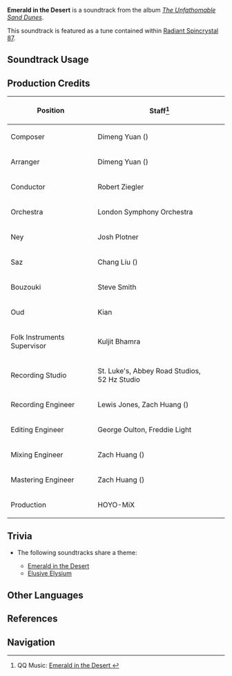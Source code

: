 {{Soundtrack Infobox
|image          = The Unfathomable Sand Dunes.png
|album          = The Unfathomable Sand Dunes
|disc           = 2
|number         = 75
|featured       =
|featured2      =
|featured3      =
|featured_disc  =
|featured_disc2 =
|featured_disc3 =
|youtube_id     = oO52CatC5bk
|spotify_id     = 5zoW9kq95tYKQ8useuh6Jn
|previous       = Juncture of Admonition
|next           = Elusive Elysium
}}
'''Emerald in the Desert''' is a soundtrack from the album ''[[The Unfathomable Sand Dunes]]''.

This soundtrack is featured as a tune contained within [[Radiant Spincrystal 87]].

==Soundtrack Usage==
{{Soundtrack Usage
|quest    = 
|location = Sobek Oasis//day;;Thamud Oasis//day
|domain   = 
|teapot   = 87
}}

==Production Credits==
{| class="wikitable"
! Position
! Staff<ref>QQ Music: [https://y.qq.com/n/ryqq/songDetail/000v3PFQ4YhvFQ Emerald in the Desert {{zh|沙衍绿碧}}]</ref>
|-
! Composer
| Dimeng Yuan ({{zh|苑迪萌}})
|-
! Arranger
| Dimeng Yuan ({{zh|苑迪萌}})
|-
! Conductor
| Robert Ziegler
|-
! Orchestra
| London Symphony Orchestra
|-
! Ney
| Josh Plotner
|-
! Saz
| Chang Liu ({{zh|刘耳朵}})
|-
! Bouzouki
| Steve Smith
|-
! Oud
| Kian
|-
! Folk Instruments Supervisor
| Kuljit Bhamra
|-
! Recording Studio
| St. Luke's, Abbey Road Studios, 52&nbsp;Hz Studio
|-
! Recording Engineer
| Lewis Jones, Zach Huang ({{zh|黄巍}})
|-
! Editing Engineer
| George Oulton, Freddie Light
|-
! Mixing Engineer
| Zach Huang ({{zh|黄巍}})
|-
! Mastering Engineer
| Zach Huang ({{zh|黄巍}})
|-
! Production
| HOYO-MiX
|}
<!--
==Gallery==
<gallery>
</gallery>
-->

==Trivia==
* <section begin="SobekOasisDayTheme" />The following soundtracks share a theme:
** [[Emerald in the Desert]]
** [[Elusive Elysium]] <section end="SobekOasisDayTheme" />

==Other Languages==
{{Other Languages
|en      = Emerald in the Desert
|zhs     = 沙衍绿碧
|zhs_rm  = Shāyǎn Lǜbì
|zht     = 沙衍綠碧
|zht_rm  = Shāyǎn Lǜbì
|zh_tl   = Green Jewel of the Desert
|ja      = 砂のエメラルド
|ja_rm   = Suna no Emerarudo
|ja_tl   = 
}}

==References==
{{Reflist}}

==Navigation==
{{Soundtrack Navbox|The Unfathomable Sand Dunes}}